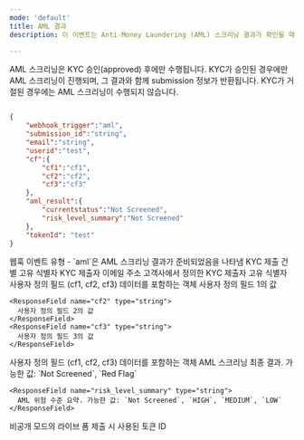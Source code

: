 ```yaml
---
mode: 'default'
title: AML 결과
description: 이 이벤트는 Anti-Money Laundering (AML) 스크리닝 결과가 확인될 때 트리거됩니다. AML 검사는 KYC 과정의 핵심 요소로, 잠재적 금융 범죄 위험을 평가합니다. 이 웹훅을 통해 실시간으로 AML 스크리닝 결과를 수신하여 즉각적인 조치를 취할 수 있습니다.

---
```


<Note>AML 스크리닝은 KYC 승인(approved) 후에만 수행됩니다. KYC가 승인된 경우에만 AML 스크리닝이 진행되며, 그 결과와 함께 submission 정보가 반환됩니다. KYC가 거절된 경우에는 AML 스크리닝이 수행되지 않습니다.</Note>


```json aml-result-webhook-sample.json

{
	"webhook_trigger":"aml",
	"submission_id":"string",
	"email":"string",
	"userid":"test",
	"cf":{
		"cf1":"cf1",
		"cf2":"cf2",
		"cf3":"cf3"
	},
	"aml_result":{
		"currentstatus":"Not Screened",
		"risk_level_summary":"Not Screened"
	},
	"tokenId": "test"
}
```

<ResponseField name="webhook_trigger" type="string">
  웹훅 이벤트 유형 - `aml`은 AML 스크리닝 결과가 준비되었음을 나타냄
</ResponseField>


<ResponseField name="submission_id" type="string" >
  KYC 제출 건별 고유 식별자
</ResponseField>

<ResponseField name="email" type="string" >
  KYC 제출자 이메일 주소
</ResponseField>


<ResponseField name="userid" type="string" >
  고객사에서 정의한 KYC 제출자 고유 식별자
</ResponseField>


<ResponseField name="cf" type="object">
	사용자 정의 필드 (cf1, cf2, cf3) 데이터를 포함하는 객체
  <Expandable title="properties">
    <ResponseField name="cf1" type="string">
      사용자 정의 필드 1의 값
    </ResponseField>

    <ResponseField name="cf2" type="string">
      사용자 정의 필드 2의 값
    </ResponseField>
    <ResponseField name="cf3" type="string">
      사용자 정의 필드 3의 값
    </ResponseField>
  </Expandable>
</ResponseField>

<ResponseField name="aml_result" type="object">
	사용자 정의 필드 (cf1, cf2, cf3) 데이터를 포함하는 객체
  <Expandable title="properties">
    <ResponseField name="currentstatus" type="string">
      AML 스크리닝 최종 결과. 가능한 값: `Not Screened`, `Red Flag`
    </ResponseField>

    <ResponseField name="risk_level_summary" type="string">
      AML 위험 수준 요약. 가능한 값: `Not Screened`, `HIGH`, `MEDIUM`, `LOW`
    </ResponseField>
  </Expandable>
</ResponseField>



<ResponseField name="tokenId" type="string" >
  비공개 모드의 라이브 폼 제출 시 사용된 토큰 ID
</ResponseField>




